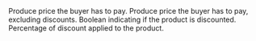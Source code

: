 <ResponseField name="displayedPrice" type="string">
  Produce price the buyer has to pay.
</ResponseField>

<ResponseField name="displayedFullPrice" type="string">
  Produce price the buyer has to pay, excluding discounts.
</ResponseField>

<ResponseField name="isDiscounted" type="boolean">
  Boolean indicating if the product is discounted.
</ResponseField>

<ResponseField name="discountPercentage" type="number">
  Percentage of discount applied to the product.
</ResponseField>
